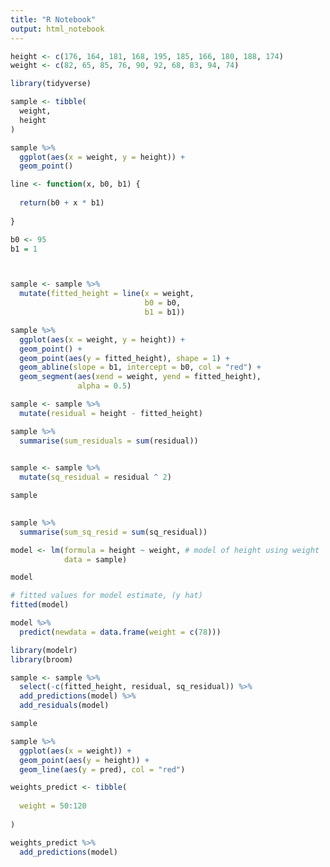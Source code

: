 ```yaml
---
title: "R Notebook"
output: html_notebook
---
```




```r

height <- c(176, 164, 181, 168, 195, 185, 166, 180, 188, 174)
weight <- c(82, 65, 85, 76, 90, 92, 68, 83, 94, 74)

```

```r


library(tidyverse)

sample <- tibble(
  weight,
  height
)
```

```r

sample %>% 
  ggplot(aes(x = weight, y = height)) +
  geom_point()

```

```r

line <- function(x, b0, b1) {
  
  return(b0 + x * b1)
  
}

```

```r

b0 <- 95
b1 = 1



sample <- sample %>% 
  mutate(fitted_height = line(x = weight,
                              b0 = b0,
                              b1 = b1))

sample %>% 
  ggplot(aes(x = weight, y = height)) +
  geom_point() +
  geom_point(aes(y = fitted_height), shape = 1) +
  geom_abline(slope = b1, intercept = b0, col = "red") +
  geom_segment(aes(xend = weight, yend = fitted_height),
               alpha = 0.5)

```

```r

sample <- sample %>% 
  mutate(residual = height - fitted_height)

sample %>% 
  summarise(sum_residuals = sum(residual))
  
```

```r

sample <- sample %>% 
  mutate(sq_residual = residual ^ 2)

sample 
  
```

```r

sample %>% 
  summarise(sum_sq_resid = sum(sq_residual))

```

```r

model <- lm(formula = height ~ weight, # model of height using weight
            data = sample)

model

```

```r
# fitted values for model estimate, (y hat)
fitted(model)

```

```r

model %>% 
  predict(newdata = data.frame(weight = c(78)))

```

```r

library(modelr)
library(broom)

```

```r

sample <- sample %>% 
  select(-c(fitted_height, residual, sq_residual)) %>% 
  add_predictions(model) %>%
  add_residuals(model)

sample

```

```r

sample %>% 
  ggplot(aes(x = weight)) +
  geom_point(aes(y = height)) +
  geom_line(aes(y = pred), col = "red")

```

```r

weights_predict <- tibble(
  
  weight = 50:120
  
)

weights_predict %>% 
  add_predictions(model)

```

